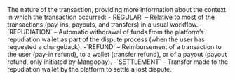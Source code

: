   

  
<ResponseField name="Nature" type="string" >    
The nature of the transaction, providing more information about the context in which the transaction occurred:  
-`REGULAR` – Relative to most of the transactions (pay-ins, payouts, and transfers) in a usual workflow.  
-`REPUDIATION` – Automatic withdrawal of funds from the platform’s repudiation wallet as part of the dispute process (when the user has requested a chargeback).  
-`REFUND` – Reimbursement of a transaction to the user (pay-in refund), to a wallet (transfer refund), or of a payout (payout refund, only initiated by Mangopay).  
-`SETTLEMENT` – Transfer made to the repudiation wallet by the platform to settle a lost dispute.  
</ResponseField>